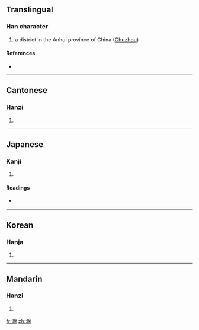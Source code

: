 ==Translingual==

===Han character===
{{Han char|rn=85|rad=水|as=10|sn=13|four=3819<sub>4</sub>|canj=水弓中木 (ENLD)}}

# a district in the Anhui province of China ([[wikipedia:Chuzhou|Chuzhou]])

====References====
* {{Han ref|kx=0641.240|dkj=18002|dj=1049.030|hdz=31691.030|uh=6EC1|ud=28353|bh=DE51|bd=56913}}

----

==Cantonese==

===Hanzi===
{{yue-hanzi|jyut=|y=chyu4}}

# {{defn|Cantonese}}

----

==Japanese==

===Kanji===
{{ja-kanji|grade=|rs=水10}}

# {{defn|Japanese}}

====Readings====
* {{ja-readings|on=[[ちょ]] (cho), [[じょ]] (jo)|kun=}}

----

==Korean==

===Hanja===
{{ko-hanja|hangeul=저|eumhun=|rv=jeo|mr=chŏ|y=ce}}

# {{defn|Korean}}

----

==Mandarin==

===Hanzi===
{{cmn-hanzi|pin=[[chú]] ([[chu2]]), [[wēng]] ([[weng1]])|wg=ch'u<sup>2</sup>, weng<sup>1</sup>}}

# {{defn|Mandarin}}

[[fr:滁]]
[[zh:滁]]